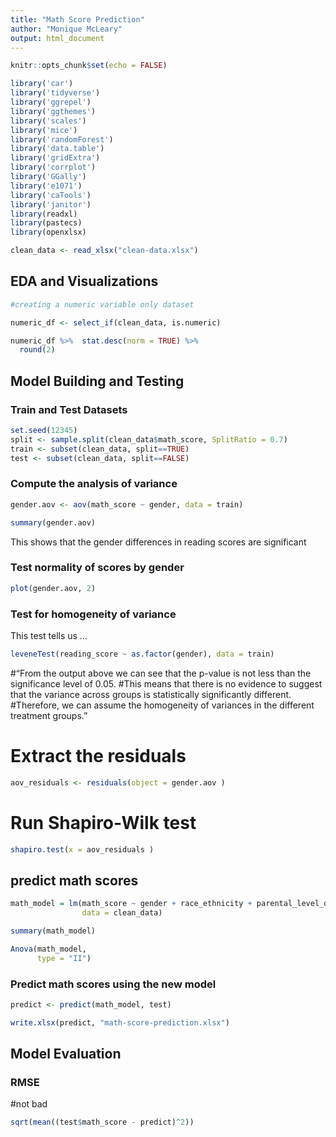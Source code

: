 ```yaml
---
title: "Math Score Prediction"
author: "Monique McLeary"
output: html_document
---
```


```r
knitr::opts_chunk$set(echo = FALSE)

library('car')
library('tidyverse')
library('ggrepel')
library('ggthemes')
library('scales')
library('mice')
library('randomForest')
library('data.table')
library('gridExtra')
library('corrplot')
library('GGally')
library('e1071')
library('caTools')
library('janitor')
library(readxl)
library(pastecs)
library(openxlsx)

clean_data <- read_xlsx("clean-data.xlsx")
```


## EDA and Visualizations

```r
#creating a numeric variable only dataset

numeric_df <- select_if(clean_data, is.numeric)

numeric_df %>%  stat.desc(norm = TRUE) %>%
  round(2)

```

## Model Building and Testing

### Train and Test Datasets

```r
set.seed(12345)
split <- sample.split(clean_data$math_score, SplitRatio = 0.7)
train <- subset(clean_data, split==TRUE)
test <- subset(clean_data, split==FALSE)
```

### Compute the analysis of variance

```r
gender.aov <- aov(math_score ~ gender, data = train)

summary(gender.aov)
```

This shows that the gender differences in reading scores are significant

### Test normality of scores by gender

```r
plot(gender.aov, 2)
```

### Test for homogeneity of variance

This test tells us ...

```r
leveneTest(reading_score ~ as.factor(gender), data = train)
```

#"From the output above we can see that the p-value is not less than the significance level of 0.05.
#This means that there is no evidence to suggest that the variance across groups is statistically significantly different.
#Therefore, we can assume the homogeneity of variances in the different treatment groups."


# Extract the residuals

```r
aov_residuals <- residuals(object = gender.aov )

```


# Run Shapiro-Wilk test
```r
shapiro.test(x = aov_residuals )
```


## predict math scores
```r
math_model = lm(math_score ~ gender + race_ethnicity + parental_level_of_education + lunch+  test_preparation_course + reading_score + writing_score ,
                data = clean_data)

summary(math_model)

Anova(math_model,
      type = "II")
```


### Predict math scores using the new model

```r
predict <- predict(math_model, test)

write.xlsx(predict, "math-score-prediction.xlsx")

```


## Model Evaluation

### RMSE

#not bad

```r
sqrt(mean((test$math_score - predict)^2))
```



